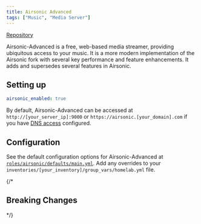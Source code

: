 ```yaml
---
title: Airsonic Advanced
tags: ["Music", "Media Server"]
---
```



[Repository](https://github.com/airsonic-advanced/airsonic-advanced)

<Tags tags={frontmatter.tags} />

Airsonic-Advanced is a free, web-based media streamer, providing ubiquitous access to your music. It is a more modern implementation of the Airsonic fork with several key performance and feature enhancements. It adds and supersedes several features in Airsonic.

## Setting up

```yaml title="inventories/homelab/group_vars/homelab.yml"
airsonic_enabled: true
```

By default, Airsonic-Advanced can be accessed at `http://[your_server_ip]:9000` or `https://airsonic.[your_domain].com` if you have [DNS access](../guides/dns-access) configured.

## Configuration

See the default configuration options for Airsonic-Advanced at [`roles/airsonic/defaults/main.yml`](https://github.com/Dylancyclone/ansible-homelab-orchestration/blob/main/roles/airsonic/defaults/main.yml).
Add any overrides to your `inventories/[your_inventory]/group_vars/homelab.yml` file.

{/* 

## Breaking Changes

*/}
